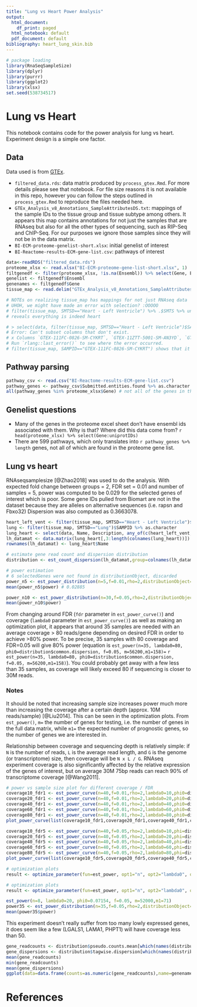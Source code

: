 ```yaml
---
title: "Lung vs Heart Power Analysis"
output:
  html_document:
    df_print: paged
  html_notebook: default
  pdf_document: default
bibliography: heart_lung_skin.bib
---
```


```r
# package loading
library(RnaSeqSampleSize)
library(dplyr)
library(purrr)
library(ggplot2)
library(xlsx)
set.seed(538734517)
```

# Lung vs Heart

This notebook contains code for the power analysis for lung vs heart. Experiment design is a simple one factor.

## Data

Data used is from [GTEx](https://www.gtexportal.org/home/).

 * `filtered_data.rds`: data matrix produced by `process_gtex.Rmd`. For more details please see that notebook. For file size reasons it is not available in this repo, however you can follow the steps outlined in `process_gtex.Rmd` to reproduce the files needed here.
 * `GTEx_Analysis_v8_Annotations_SampleAttributesDS.txt`: mappings of the sample IDs to the tissue group and tissue subtype among others. It appears this map contains annotations for not just the samples that are RNAseq but also for all the other types of sequencing, such as RIP-Seq and ChIP-Seq. For our purposes we ignore those samples since they will not be in the data matrix.
 * `BI-ECM-proteome-genelist-short.xlsx`: initial genelist of interest
 * `BI-Reactome-results-ECM-gene-list.csv`: pathways of interest

```r
data<-readRDS("filtered_data.rds")
proteome_xlsx <- read.xlsx("BI-ECM-proteome-gene-list-short.xlsx", 1)
filtgenedf <- filter(proteome_xlsx, !is.na(Ensembl)) %>% select(Gene, Ensembl) %>% distinct
genelist <- filtgenedf$Ensembl
genenames <- filtgenedf$Gene
tissue_map <- read.delim("GTEx_Analysis_v8_Annotations_SampleAttributesDS.txt")

# NOTEs on realizing tissue_map has mappings for not just RNAseq data
# UHOH, we might have made an error with selection? :OOOOO
# filter(tissue_map, SMTSD=="Heart - Left Ventricle") %>% .$SMTS %>% unique
# reveals everything is indeed heart

# > select(data, filter(tissue_map, SMTSD=="Heart - Left Ventricle")$SAMPID)
# Error: Can't subset columns that don't exist.
# x Columns `GTEX-111FC-0826-SM-CYKRT`, `GTEX-11ZTT-5001-SM-AN3YD`, `GTEX-1211K-5001-SM-AN3X5`, `GTEX-12BJ1-5001-SM-AN3X8`, `GTEX-12WSG-5001-SM-AN3X9`, etc. don't exist.
# Run `rlang::last_error()` to see where the error occurred.
# filter(tissue_map, SAMPID=="GTEX-111FC-0826-SM-CYKRT") shows that it's RIPseq under the column SMGEBTCHT. Looking at the sample attributes data dictionary (see GTEx portal) it indicates type of genotype or expression batch/tech used to analyze DNA/RNA. Also looking further several samples from tissue map for heat/lung/skin are not present in data matrix, they are all ones with different sequencing tech
```

## Pathway parsing

```r
pathway_csv <- read.csv("BI-Reactome-results-ECM-gene-list.csv")
pathway_genes <- pathway_csv$Submitted.entities.found %>% as.character %>% strsplit(";") %>% unlist %>% unique
all(pathway_genes %in% proteome_xlsx$Gene) # not all of the genes in the pathway entities are in the proteome gene list
```

## Genelist questions

 * Many of the genes in the proteome excel sheet don't have ensembl ids associated with them. Why is that? Where did this data come from? `r head(proteome_xlsx) %>% select(Gene:uniprotIDs)`
 * There are 599 pathways, which only translates into `r pathway_genes %>% length` genes, not all of which are found in the proteome gene list.
 
## Lung vs heart

RNAseqsamplesize [@Zhao2018] was used to do the analysis. With expected fold change between groups = 2, FDR set = 0.01 and number of samples = 5, power was computed to be 0.029 for the selected genes of interest which is poor. Some gene IDs pulled from Biomart are not in the dataset because they are alleles on alternative sequences (i.e. rapsn and Fbxo32) Dispersion was also computed as 0.3663078.

```r
heart_left_vent <- filter(tissue_map, SMTSD=="Heart - Left Ventricle")$SAMPID %>% as.character
lung <- filter(tissue_map, SMTSD=="Lung")$SAMPID %>% as.character
lung_heart <- select(data, Name, Description, any_of(c(heart_left_vent, lung)))
lh_datamat <- data.matrix(lung_heart[,3:length(colnames(lung_heart))])
rownames(lh_datamat) <- lung_heart$Name

# estimate gene read count and dispersion distribution
distribution <- est_count_dispersion(lh_datamat,group=colnames(lh_datamat) %in% lung %>% as.numeric)

# power estimation
# 6 selectedGenes were not found in distributionObject, discarded
power_n5 <- est_power_distribution(n=5,f=0.01,rho=2,distributionObject=distribution,selectedGenes=genelist,storeProcess = TRUE)
mean(power_n5$power) # 0.02885

power_n10 <- est_power_distribution(n=30,f=0.05,rho=2,distributionObject=distribution,selectedGenes=genelist,storeProcess = TRUE)
mean(power_n10$power)
```

From changing around FDR (`fdr` parameter in `est_power_curve()`) and coverage (`lambda0` parameter in `est_power_curve()`) as well as making an optimization plot, it appears that around 35 samples are needed with an average coverage > 80 reads/gene depending on desired FDR in order to achieve >80% power. To be precise, 35 samples with 80 coverage and FDR=0.05 will give 80% power (equation is `est_power(n=35, lambda0=80, phi0=distribution$common.dispersion, f=0.05, m=56200,m1=158)=` `r est_power(n=35, lambda0=80, phi0=distribution$common.dispersion, f=0.05, m=56200,m1=158)`). You could probably get away with a few less than 35 samples, as coverage will likely exceed 80 if sequencing is closer to 30M reads.

### Notes

It should be noted that increasing sample size increases power much more than increasing the coverage after a certain depth (approx. 10M reads/sample) [@Liu2014]. This can be seen in the optimization plots. From `est_power()`, `m=` the number of genes for testing, i.e. the number of genes in the full data matrix, while `m1=` the expected number of prognostic genes, so the number of genes we are interested in. 

Relationship between coverage and sequencing depth is relatively simple: if `N` is the number of reads, `L` is the average read length, and `G` is the genome (or transcriptome) size, then coverage will be `N x L / G`. RNAseq experiment coverage is also significantly affected by the relative expression of the genes of interest, but on average 30M 75bp reads can reach 90% of transcriptome coverage [@Wang2011].

```r
# power vs sample size plot for different coverage / FDR
coverage10_fdr1 <- est_power_curve(n=40,f=0.01,rho=2,lambda0=10,phi0=distribution$common.dispersion, m=56200, m1=158)
coverage20_fdr1 <- est_power_curve(n=40,f=0.01,rho=2,lambda0=20,phi0=distribution$common.dispersion, m=56200, m1=158)
coverage40_fdr1 <- est_power_curve(n=40,f=0.01,rho=2,lambda0=40,phi0=distribution$common.dispersion, m=56200, m1=158)
coverage60_fdr1 <- est_power_curve(n=40,f=0.01,rho=2,lambda0=60,phi0=distribution$common.dispersion, m=56200, m1=158)
coverage80_fdr1 <- est_power_curve(n=40,f=0.01,rho=2,lambda0=80,phi0=distribution$common.dispersion, m=56200, m1=158)
plot_power_curve(list(coverage10_fdr1,coverage20_fdr1,coverage40_fdr1,coverage60_fdr1,coverage80_fdr1))
```

```r
coverage10_fdr5 <- est_power_curve(n=40,f=0.05,rho=2,lambda0=10,phi=distribution$common.dispersion, m=56200, m1=158)
coverage20_fdr5 <- est_power_curve(n=40,f=0.05,rho=2,lambda0=20,phi=distribution$common.dispersion, m = 56200, m1=158)
coverage40_fdr5 <- est_power_curve(n=40,f=0.05,rho=2,lambda0=40,phi=distribution$common.dispersion, m=56200, m1=158)
coverage60_fdr5 <- est_power_curve(n=40,f=0.05,rho=2,lambda0=60,phi=distribution$common.dispersion, m = 56200, m1=158)
coverage80_fdr5 <- est_power_curve(n=40,f=0.05,rho=2,lambda0=80,phi=distribution$common.dispersion, m=56200, m1=158)
plot_power_curve(list(coverage10_fdr5,coverage20_fdr5,coverage40_fdr5,coverage60_fdr5,coverage80_fdr5))
```

```r
# optimization plots
result <- optimize_parameter(fun=est_power, opt1="n", opt2="lambda0", opt1Value=c(10,15,20,25,30,35,40),opt2Value = c(10,20,40,60,80), f=0.01, phi0=distribution$common.dispersion)
```

```r
# optimization plots
result <- optimize_parameter(fun=est_power, opt1="n", opt2="lambda0", opt1Value=c(10,15,20,25,30,35,40),opt2Value = c(10,20,40,60,80), f=0.05, phi0=distribution$common.dispersion)
```

```r
est_power(n=8, lambda0=20, phi0=0.07154, f=0.05, m=52000,m1=71)
power35 <- est_power_distribution(n=35,f=0.05,rho=2,distributionObject=distribution,selectedGenes=genelist,storeProcess = TRUE)
mean(power35$power)
```

This experiment doesn't really suffer from too many lowly expressed genes, it does seem like a few (LGALS1, LAMA1, PHPT1) will have coverage less than 50.

```r
gene_readcounts <- distribution$pseudo.counts.mean[which(names(distribution$pseudo.counts.mean) %in% genelist)]
gene_dispersions <- distribution$tagwise.dispersion[which(names(distribution$pseudo.counts.mean) %in% genelist)]
mean(gene_readcounts)
min(gene_readcounts)
mean(gene_dispersions)
ggplot(data=data.frame(counts=as.numeric(gene_readcounts),name=genenames[order(match(names(gene_readcounts), genelist))])) + geom_bar(aes(x=reorder(name,-counts),y=counts),stat="identity") + scale_y_log10() + coord_flip() + xlab("Gene name") + ylab("Mean count per gene across samples") + theme(axis.text.y = element_text(size=7)) + ggtitle("Mean count per gene across samples from experimental data") + labs(caption="Median of ~82M reads/sample, see GTEx portal for more information.")
```

# References